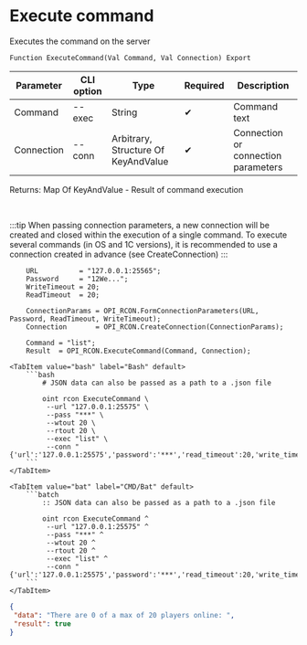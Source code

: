 ﻿---
sidebar_position: 2
description: Execute command and other functions to work with RCON in the Open Integration Package, a free open-source integration library for 1C:Enterprise 8, OneScript and CLI
keywords: [1C, 1С, 1С:Enterprise, 1С:Enterprise 8.3, API, Integration, Services, Exchange, OneScript, CLI, RCON]
---


# Execute command
 Executes the command on the server



`Function ExecuteCommand(Val Command, Val Connection) Export`

  | Parameter | CLI option | Type | Required | Description |
  |-|-|-|-|-|
  | Command | --exec | String | &#x2714; | Command text |
  | Connection | --conn | Arbitrary, Structure Of KeyAndValue | &#x2714; | Connection or connection parameters |

  
  Returns:  Map Of KeyAndValue - Result of command execution

<br/>

:::tip
When passing connection parameters, a new connection will be created and closed within the execution of a single command. To execute several commands (in OS and 1C versions), it is recommended to use a connection created in advance (see CreateConnection)
:::
<br/>



```bsl title="1C:Enterprise/OneScript code example"
    URL          = "127.0.0.1:25565";
    Password     = "12We...";
    WriteTimeout = 20;
    ReadTimeout  = 20;

    ConnectionParams = OPI_RCON.FormConnectionParameters(URL, Password, ReadTimeout, WriteTimeout);
    Connection       = OPI_RCON.CreateConnection(ConnectionParams);

    Command = "list";
    Result  = OPI_RCON.ExecuteCommand(Command, Connection);
```
 

 <Tabs>
  
    <TabItem value="bash" label="Bash" default>
        ```bash
            # JSON data can also be passed as a path to a .json file
            
            oint rcon ExecuteCommand \
             --url "127.0.0.1:25575" \
             --pass "***" \
             --wtout 20 \
             --rtout 20 \
             --exec "list" \
             --conn "{'url':'127.0.0.1:25575','password':'***','read_timeout':20,'write_timeout':20}"
        ```
    </TabItem>
  
    <TabItem value="bat" label="CMD/Bat" default>
        ```batch
            :: JSON data can also be passed as a path to a .json file
            
            oint rcon ExecuteCommand ^
             --url "127.0.0.1:25575" ^
             --pass "***" ^
             --wtout 20 ^
             --rtout 20 ^
             --exec "list" ^
             --conn "{'url':'127.0.0.1:25575','password':'***','read_timeout':20,'write_timeout':20}"
        ```
    </TabItem>
</Tabs>


```json title="Result"
{
 "data": "There are 0 of a max of 20 players online: ",
 "result": true
}
```
